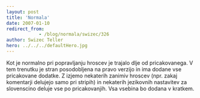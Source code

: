```yaml
---
layout: post
title: 'Normala'
date: 2007-01-10
redirect_from: 
            - /blog/normala/swizec/326
author: Swizec Teller
hero: ../../../defaultHero.jpg
---
```

Kot je normalno pri popravljanju hroscev je trajalo dlje od pricakovanega. V tem trenutku je stran posodobljena na pravo verzijo in ima dodane vse pricakovane dodatke. Z izjemo nekaterih zanimiv hroscev (npr. zakaj komentarji delujejo samo pri stripih) in nekaterih jezikovnih nastavitev za slovenscino deluje vse po pricakovanjih. Vsa vsebina bo dodana v kratkem.